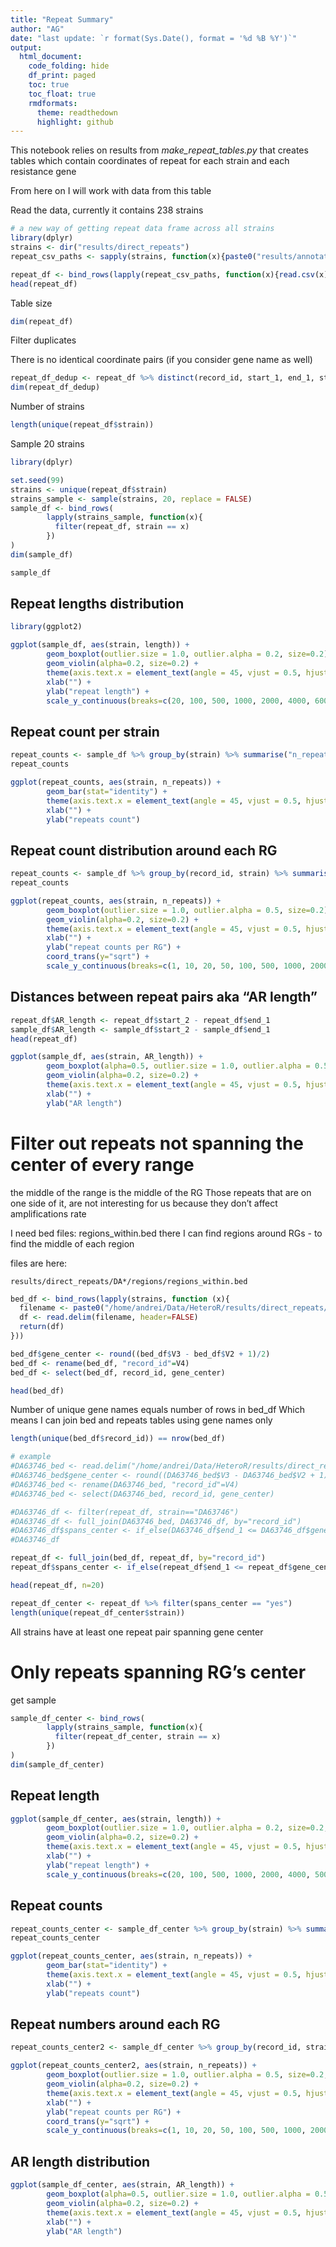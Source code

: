 ```yaml
---
title: "Repeat Summary"
author: "AG"
date: "last update: `r format(Sys.Date(), format = '%d %B %Y')`"
output:
  html_document:
    code_folding: hide
    df_print: paged
    toc: true
    toc_float: true
    rmdformats:
      theme: readthedown
      highlight: github
---
```


This notebook relies on results from *make_repeat_tables.py* that creates tables which contain
coordinates of repeat for each strain and each resistance gene

From here on I will work with data from this table

Read the data, currently it contains 238 strains

```r
# a new way of getting repeat data frame across all strains
library(dplyr)
strains <- dir("results/direct_repeats")
repeat_csv_paths <- sapply(strains, function(x){paste0("results/annotations/",x ,"/repeats/", x, "_repeats.csv")})

repeat_df <- bind_rows(lapply(repeat_csv_paths, function(x){read.csv(x)}))
head(repeat_df)
```

Table size

```r
dim(repeat_df)
```

Filter duplicates

There is no identical coordinate pairs (if you consider gene name as well)

```r
repeat_df_dedup <- repeat_df %>% distinct(record_id, start_1, end_1, start_2, end_2, .keep_all = TRUE)
dim(repeat_df_dedup)
```

Number of strains

```r
length(unique(repeat_df$strain))
```

Sample 20 strains

```r
library(dplyr)

set.seed(99)
strains <- unique(repeat_df$strain)
strains_sample <- sample(strains, 20, replace = FALSE)
sample_df <- bind_rows(
        lapply(strains_sample, function(x){
          filter(repeat_df, strain == x)
        })
)
dim(sample_df)
```


```r
sample_df
```

## Repeat lengths distribution

```r
library(ggplot2)

ggplot(sample_df, aes(strain, length)) +
        geom_boxplot(outlier.size = 1.0, outlier.alpha = 0.2, size=0.2) +
        geom_violin(alpha=0.2, size=0.2) +
        theme(axis.text.x = element_text(angle = 45, vjust = 0.5, hjust=1)) +
        xlab("") +
        ylab("repeat length") +
        scale_y_continuous(breaks=c(20, 100, 500, 1000, 2000, 4000, 6000), trans="log")
```

## Repeat count per strain

```r
repeat_counts <- sample_df %>% group_by(strain) %>% summarise("n_repeats"=n())
repeat_counts
```

```r
ggplot(repeat_counts, aes(strain, n_repeats)) +
        geom_bar(stat="identity") +
        theme(axis.text.x = element_text(angle = 45, vjust = 0.5, hjust=1)) +
        xlab("") +
        ylab("repeats count")
```

## Repeat count distribution around each RG

```r
repeat_counts <- sample_df %>% group_by(record_id, strain) %>% summarise("n_repeats"=n())
repeat_counts
```

```r
ggplot(repeat_counts, aes(strain, n_repeats)) +
        geom_boxplot(outlier.size = 1.0, outlier.alpha = 0.5, size=0.2) +
        geom_violin(alpha=0.2, size=0.2) +
        theme(axis.text.x = element_text(angle = 45, vjust = 0.5, hjust=1)) +
        xlab("") +
        ylab("repeat counts per RG") +
        coord_trans(y="sqrt") +
        scale_y_continuous(breaks=c(1, 10, 20, 50, 100, 500, 1000, 2000))
```

## Distances between repeat pairs aka "AR length"
```r
repeat_df$AR_length <- repeat_df$start_2 - repeat_df$end_1
sample_df$AR_length <- sample_df$start_2 - sample_df$end_1
head(repeat_df)
```

```r
ggplot(sample_df, aes(strain, AR_length)) +
        geom_boxplot(alpha=0.5, outlier.size = 1.0, outlier.alpha = 0.5, size=0.2) +
        geom_violin(alpha=0.2, size=0.2) +
        theme(axis.text.x = element_text(angle = 45, vjust = 0.5, hjust=1)) +
        xlab("") +
        ylab("AR length")
```

# Filter out repeats not spanning the center of every range

the middle of the range is the middle of the RG
Those repeats that are on one side of it, are not interesting for us because they don't affect amplifications rate

I need bed files: regions_within.bed
there I can find regions around RGs - to find the middle of each region

files are here:

`results/direct_repeats/DA*/regions/regions_within.bed`

```r
bed_df <- bind_rows(lapply(strains, function (x){
  filename <- paste0("/home/andrei/Data/HeteroR/results/direct_repeats/", x, "/regions/regions_within.bed")
  df <- read.delim(filename, header=FALSE)
  return(df)
}))

bed_df$gene_center <- round((bed_df$V3 - bed_df$V2 + 1)/2)
bed_df <- rename(bed_df, "record_id"=V4)
bed_df <- select(bed_df, record_id, gene_center)

head(bed_df)
```

Number of unique gene names equals number of rows in bed_df
Which means I can join bed and repeats tables using gene names only

```r
length(unique(bed_df$record_id)) == nrow(bed_df)
```


```r
# example
#DA63746_bed <- read.delim("/home/andrei/Data/HeteroR/results/direct_repeats/DA63746/regions/regions_within.bed", header=FALSE)
#DA63746_bed$gene_center <- round((DA63746_bed$V3 - DA63746_bed$V2 + 1)/2)
#DA63746_bed <- rename(DA63746_bed, "record_id"=V4)
#DA63746_bed <- select(DA63746_bed, record_id, gene_center)

#DA63746_df <- filter(repeat_df, strain=="DA63746")
#DA63746_df <- full_join(DA63746_bed, DA63746_df, by="record_id")
#DA63746_df$spans_center <- if_else(DA63746_df$end_1 <= DA63746_df$gene_center & DA63746_df$start_2 >= DA63746_df$gene_center, "yes", "no")
#DA63746_df

repeat_df <- full_join(bed_df, repeat_df, by="record_id")
repeat_df$spans_center <- if_else(repeat_df$end_1 <= repeat_df$gene_center & repeat_df$start_2 >= repeat_df$gene_center, "yes", "no")

head(repeat_df, n=20)
```
```r
repeat_df_center <- repeat_df %>% filter(spans_center == "yes")
length(unique(repeat_df_center$strain))
```

All strains have at least one repeat pair spanning gene center

# Only repeats spanning RG's center

get sample

```r
sample_df_center <- bind_rows(
        lapply(strains_sample, function(x){
          filter(repeat_df_center, strain == x)
        })
)
dim(sample_df_center)
```

## Repeat length

```r
ggplot(sample_df_center, aes(strain, length)) +
        geom_boxplot(outlier.size = 1.0, outlier.alpha = 0.2, size=0.2, varwidth = TRUE) +
        geom_violin(alpha=0.2, size=0.2) +
        theme(axis.text.x = element_text(angle = 45, vjust = 0.5, hjust=1)) +
        xlab("") +
        ylab("repeat length") +
        scale_y_continuous(breaks=c(20, 100, 500, 1000, 2000, 4000, 5000), trans="log")
```

## Repeat counts

```r
repeat_counts_center <- sample_df_center %>% group_by(strain) %>% summarise("n_repeats"=n())
repeat_counts_center
```

```r
ggplot(repeat_counts_center, aes(strain, n_repeats)) +
        geom_bar(stat="identity") +
        theme(axis.text.x = element_text(angle = 45, vjust = 0.5, hjust=1)) +
        xlab("") +
        ylab("repeats count")
```

## Repeat numbers around each RG
```r
repeat_counts_center2 <- sample_df_center %>% group_by(record_id, strain) %>% summarise("n_repeats"=n())

ggplot(repeat_counts_center2, aes(strain, n_repeats)) +
        geom_boxplot(outlier.size = 1.0, outlier.alpha = 0.5, size=0.2, varwidth=TRUE) +
        geom_violin(alpha=0.2, size=0.2) +
        theme(axis.text.x = element_text(angle = 45, vjust = 0.5, hjust=1)) +
        xlab("") +
        ylab("repeat counts per RG") +
        coord_trans(y="sqrt") +
        scale_y_continuous(breaks=c(1, 10, 20, 50, 100, 500, 1000, 2000))
```

## AR length distribution

```r
ggplot(sample_df_center, aes(strain, AR_length)) +
        geom_boxplot(alpha=0.5, outlier.size = 1.0, outlier.alpha = 0.5, size=0.2, varwidth=TRUE) +
        geom_violin(alpha=0.2, size=0.2) +
        theme(axis.text.x = element_text(angle = 45, vjust = 0.5, hjust=1)) +
        xlab("") +
        ylab("AR length")
```
